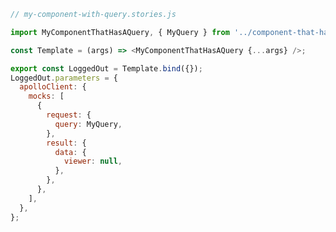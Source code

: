 ```js
// my-component-with-query.stories.js

import MyComponentThatHasAQuery, { MyQuery } from '../component-that-has-a-query';

const Template = (args) => <MyComponentThatHasAQuery {...args} />;

export const LoggedOut = Template.bind({});
LoggedOut.parameters = {
  apolloClient: {
    mocks: [
      {
        request: {
          query: MyQuery,
        },
        result: {
          data: {
            viewer: null,
          },
        },
      },
    ],
  },
};
```
